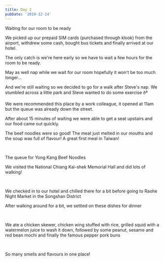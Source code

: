 ```yaml
---
title: Day 2
pubDate: '2019-12-14'
---
```



Waiting for our room to be ready

We picked up our prepaid SIM cards (purchased through klook) from the airport, withdrew some cash, bought bus tickets and finally arrived at our hotel.

The only catch is we're here early so we have to wait a few hours for the room to be ready.

May as well nap while we wait for our room hopefully it won't be too much longer...

And we're still waiting so we decided to go for a walk after Steve's nap. We stumbled across a little park and Steve wanted to do some exercise ðª

We were recommended this place by a work colleague, it opened at 11am but the queue was already down the street.

After about 15 minutes of waiting we were able to get a seat upstairs and our food came out quickly.

The beef noodles were so good! The meat just melted in our mouths and the soup was full of flavour! A great first meal in Taiwan!

<Grid>
  <Img src="2019-taiwan-vietnam/457e21843a0b464093506cd99998b3f1.jpg" alt="" />

  <Img src="2019-taiwan-vietnam/b285725ba1af459a919dea751163ee70.jpg" alt="" />

  <Img src="2019-taiwan-vietnam/16c56cf6b52647f087d4f568002539e1.jpg" alt="" />

  <Img src="2019-taiwan-vietnam/c57d062c2df648eebc9521bc01c09adb.jpg" alt="" />

  <Img src="2019-taiwan-vietnam/8ce6970bc7184e3e8af91f3b031facd0.jpg" alt="" />

  <Img src="2019-taiwan-vietnam/15d4dfe9eec243bc9f2d8ce970953f25.jpg" alt="" />

  <Img src="2019-taiwan-vietnam/dc66f6a6607d47d58409a0fee32f593b.jpg" alt="" />
</Grid>

The queue for Yong Kang Beef Noodles

We visited the National Chiang Kai-shek Memorial Hall and did lots of walking!

<Grid>
  <Img src="2019-taiwan-vietnam/6851a8300fa545ea978fd3ddefbd5a5f.jpg" alt="" />

  <Img src="2019-taiwan-vietnam/af19b365d8b24b5bbde3cfad2e5fb237.jpg" alt="" />

  <Img src="2019-taiwan-vietnam/f1b1dc0a8dc64e998bd989310f506376.jpg" alt="" />

  <Img src="2019-taiwan-vietnam/9fa098555f4a42d6be20eed6de42d814.jpg" alt="" />

  <Img src="2019-taiwan-vietnam/5f428d0a517f42ea838eb6e26d9a3de4.jpg" alt="" />

  <Img src="2019-taiwan-vietnam/dbec67404a144a888cf6fc6583be5924.jpg" alt="" />

  <Img src="2019-taiwan-vietnam/036791db13e449759b530b8bfbccb87a.jpg" alt="" />

  <Img src="2019-taiwan-vietnam/598cdc6452484009a291ab55d54ddead.jpg" alt="" />

  <Img src="2019-taiwan-vietnam/524288dd0ea04564bd99b1acef7eef3b.jpg" alt="" />
</Grid>

We checked in to our hotel and chilled there for a bit before going to Raohe Night Market in the Songshan District

After walking around for a bit, we settled on these dishes for dinner

<Grid>
  <Img src="2019-taiwan-vietnam/2e55f13ca8d8400a9a0308b7904827dd.jpg" alt="" />

  <Img src="2019-taiwan-vietnam/d79a027203c04490921c2982674cab29.jpg" alt="" />

  <Img src="2019-taiwan-vietnam/f31b97394d354c428726ecfb7c7c5de0.jpg" alt="" />

  <Img src="2019-taiwan-vietnam/018c54521b484f2f81e6e5996a4cdcab.jpg" alt="" />

  <Img src="2019-taiwan-vietnam/c03e635683ee48b6b634856d8c221317.jpg" alt="" />

  <Img src="2019-taiwan-vietnam/5ea637c146a74c34a708ee96d39da98d.jpg" alt="" />

  <Img src="2019-taiwan-vietnam/c7eb7ef1b0704bd6b54d6a2643539401.jpg" alt="" />
</Grid>

We ate a chicken skewer, chicken wing stuffed with rice, grilled squid with a watermelon juice to wash it down, followed by some peanut, sesame and red bean mochi and finally the famous pepper pork buns

<Grid>
  <Img src="2019-taiwan-vietnam/f361723199f84d059673d72160a2921c.jpg" alt="" />

  <Img src="2019-taiwan-vietnam/4c59e72de5c3464a9f234d8fffe66a71.jpg" alt="" />

  <Img src="2019-taiwan-vietnam/1ab87c80562e4b1ebe8e0240d2fe2ab9.jpg" alt="" />

  <Img src="2019-taiwan-vietnam/fba30ed88ca14739acd2bc9854522c0d.jpg" alt="" />

  <Img src="2019-taiwan-vietnam/6df0d52bb7564f76a54e7748839a89fa.jpg" alt="" />

  <Img src="2019-taiwan-vietnam/4a29b77501404312831539a529e05f9c.jpg" alt="" />

  <Img src="2019-taiwan-vietnam/ff22c77461de4c8981b907581c849375.jpg" alt="" />

  <Img src="2019-taiwan-vietnam/aec8f427da314432b458e5ce7e9b99d0.jpg" alt="" />

  <Img src="2019-taiwan-vietnam/19b9d65b24c34b20a768c2371687d20f.jpg" alt="" />

  <Img src="2019-taiwan-vietnam/4b7dcbade7bc43e896ac2b58d267a311.jpg" alt="" />
</Grid>

So many smells and flavours in one place!
